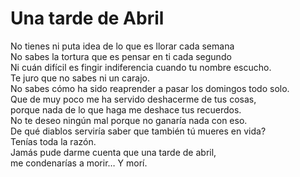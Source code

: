 # Una tarde de Abril {-}


No tienes ni puta idea de lo que es llorar cada semana<br>
No sabes la tortura que es pensar en ti cada segundo<br>
Ni cuán difícil es fingir indiferencia cuando tu nombre escucho.<br>
Te juro que no sabes ni un carajo.<br>
No sabes cómo ha sido reaprender a pasar los domingos todo solo.<br>
Que de muy poco me ha servido deshacerme de tus cosas,<br>
porque nada de lo que haga me deshace tus recuerdos.<br>
No te deseo ningún mal porque no ganaría nada con eso.<br>
De qué diablos serviría saber que también tú mueres en vida?<br>
Tenías toda la razón.<br>
Jamás pude darme cuenta que una tarde de abril,<br>
me condenarías a morir... Y morí.<br>
